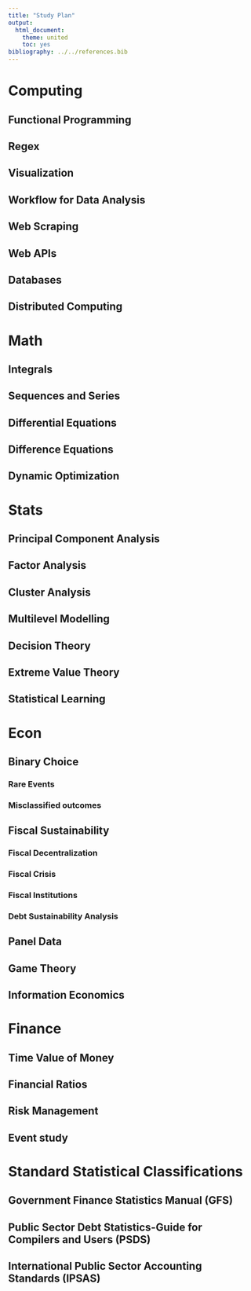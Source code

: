 ```yaml
---
title: "Study Plan"
output:
  html_document:
    theme: united
    toc: yes
bibliography: ../../references.bib    
---
```


# Computing

## Functional Programming

## Regex

## Visualization

## Workflow for Data Analysis

## Web Scraping

## Web APIs

## Databases

## Distributed Computing

# Math

## Integrals

## Sequences and Series

## Differential Equations

## Difference Equations

## Dynamic Optimization

# Stats

## Principal Component Analysis

## Factor Analysis

## Cluster Analysis

## Multilevel Modelling

## Decision Theory

## Extreme Value Theory

## Statistical Learning

# Econ

## Binary Choice

### Rare Events

### Misclassified outcomes

## Fiscal Sustainability

### Fiscal Decentralization

### Fiscal Crisis

### Fiscal Institutions

### Debt Sustainability Analysis

## Panel Data

## Game Theory

## Information Economics

# Finance

## Time Value of Money

## Financial Ratios

## Risk Management

## Event study

# Standard Statistical Classifications

## Government Finance Statistics Manual (GFS)

## Public Sector Debt Statistics-Guide for Compilers and Users (PSDS)

## International Public Sector Accounting Standards (IPSAS)